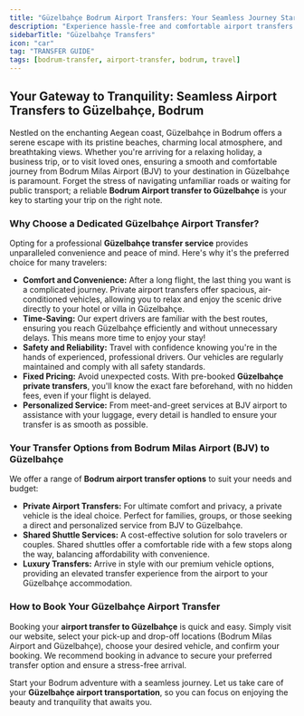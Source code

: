 ```yaml
---
title: "Güzelbahçe Bodrum Airport Transfers: Your Seamless Journey Starts Here"
description: "Experience hassle-free and comfortable airport transfers to and from Güzelbahçe, Bodrum. Discover reliable options for your journey to this beautiful Aegean paradise."
sidebarTitle: "Güzelbahçe Transfers"
icon: "car"
tag: "TRANSFER GUIDE"
tags: [bodrum-transfer, airport-transfer, bodrum, travel]
---
```


## Your Gateway to Tranquility: Seamless Airport Transfers to Güzelbahçe, Bodrum

Nestled on the enchanting Aegean coast, Güzelbahçe in Bodrum offers a serene escape with its pristine beaches, charming local atmosphere, and breathtaking views. Whether you're arriving for a relaxing holiday, a business trip, or to visit loved ones, ensuring a smooth and comfortable journey from Bodrum Milas Airport (BJV) to your destination in Güzelbahçe is paramount. Forget the stress of navigating unfamiliar roads or waiting for public transport; a reliable **Bodrum Airport transfer to Güzelbahçe** is your key to starting your trip on the right note.

### Why Choose a Dedicated Güzelbahçe Airport Transfer?

Opting for a professional **Güzelbahçe transfer service** provides unparalleled convenience and peace of mind. Here's why it's the preferred choice for many travelers:

*   **Comfort and Convenience:** After a long flight, the last thing you want is a complicated journey. Private airport transfers offer spacious, air-conditioned vehicles, allowing you to relax and enjoy the scenic drive directly to your hotel or villa in Güzelbahçe.
*   **Time-Saving:** Our expert drivers are familiar with the best routes, ensuring you reach Güzelbahçe efficiently and without unnecessary delays. This means more time to enjoy your stay!
*   **Safety and Reliability:** Travel with confidence knowing you're in the hands of experienced, professional drivers. Our vehicles are regularly maintained and comply with all safety standards.
*   **Fixed Pricing:** Avoid unexpected costs. With pre-booked **Güzelbahçe private transfers**, you'll know the exact fare beforehand, with no hidden fees, even if your flight is delayed.
*   **Personalized Service:** From meet-and-greet services at BJV airport to assistance with your luggage, every detail is handled to ensure your transfer is as smooth as possible.

### Your Transfer Options from Bodrum Milas Airport (BJV) to Güzelbahçe

We offer a range of **Bodrum airport transfer options** to suit your needs and budget:

*   **Private Airport Transfers:** For ultimate comfort and privacy, a private vehicle is the ideal choice. Perfect for families, groups, or those seeking a direct and personalized service from BJV to Güzelbahçe.
*   **Shared Shuttle Services:** A cost-effective solution for solo travelers or couples. Shared shuttles offer a comfortable ride with a few stops along the way, balancing affordability with convenience.
*   **Luxury Transfers:** Arrive in style with our premium vehicle options, providing an elevated transfer experience from the airport to your Güzelbahçe accommodation.

### How to Book Your Güzelbahçe Airport Transfer

Booking your **airport transfer to Güzelbahçe** is quick and easy. Simply visit our website, select your pick-up and drop-off locations (Bodrum Milas Airport and Güzelbahçe), choose your desired vehicle, and confirm your booking. We recommend booking in advance to secure your preferred transfer option and ensure a stress-free arrival.

Start your Bodrum adventure with a seamless journey. Let us take care of your **Güzelbahçe airport transportation**, so you can focus on enjoying the beauty and tranquility that awaits you.
